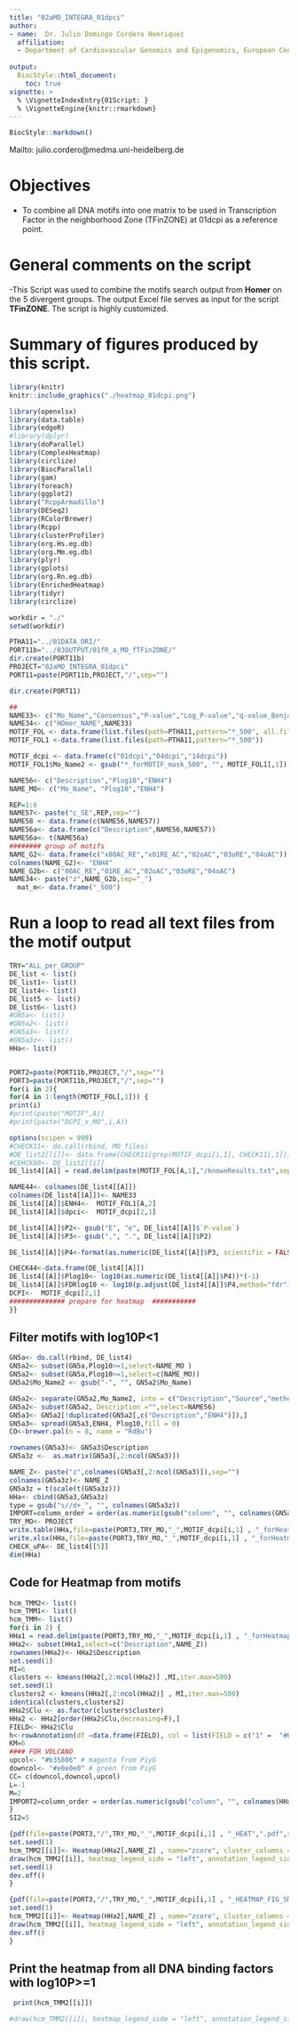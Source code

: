 ```yaml
---
title: "02aMO_INTEGRA_01dpci"
author:
- name:  Dr. Julio Domingo Cordero Henriquez
  affiliation: 
  - Department of Cardiovascular Genomics and Epigenomics, European Center for Angioscience (ECAS), Medical Faculty Mannheim, Heidelberg University, Mannheim, Germany
  
output:
  BiocStyle::html_document:
    toc: true
vignette: >
  % \VignetteIndexEntry{01Script: }
  % \VignetteEngine{knitr::rmarkdown}
---
```

```r
BiocStyle::markdown()
```

Mailto: julio.cordero@medma.uni-heidelberg.de<br />

# **Objectives**
- To combine all DNA motifs into one matrix to be used in Transcription Factor in the neighborhood Zone (TFinZONE) at 01dcpi as a reference point.<br />

# General comments on the script
-This Script was used to combine the motifs search output from **Homer** on the 5 divergent groups. The output Excel file serves as input for the script **TFinZONE**. The script is highly customized.




# Summary of figures produced by this script.
```r
library(knitr)
knitr::include_graphics("./heatmap_01dcpi.png")
```



```r
library(openxlsx)
library(data.table)
library(edgeR)
#library(dplyr)
library(doParallel)
library(ComplexHeatmap)
library(circlize)
library(BiocParallel)
library(gam)
library(foreach)
library(ggplot2)
library("RcppArmadillo")
library(DESeq2)
library(RColorBrewer)
library(Rcpp)
library(clusterProfiler)
library(org.Hs.eg.db)
library(org.Mm.eg.db)
library(plyr)
library(gplots)
library(org.Rn.eg.db)
library(EnrichedHeatmap)
library(tidyr)
library(circlize)

```

```r
workdir = "./"
setwd(workdir)

PTHA11="../01DATA_ORI/"
PORT11b="../03OUTPUT/01fR_a_MO_fTFinZONE/"
dir.create(PORT11b)
PROJECT="02aMO_INTEGRA_01dpci"
PORT11=paste(PORT11b,PROJECT,"/",sep="")

dir.create(PORT11)

##
NAME33<- c("Mo_Name","Consensus","P-value","Log_P-value","q-value_Benja","Nor_of_Tar","Per_of_Tar","No_of_Tar_Backg","Per_of_Tar_Backg")
NAME34<- c("HOmer_NAME",NAME33)
MOTIF_FOL <- data.frame(list.files(path=PTHA11,pattern="*_500", all.files = T,full.names = T))
MOTIF_FOL1 <-data.frame(list.files(path=PTHA11,pattern="*_500"))

MOTIF_dcpi <- data.frame(c("01dcpi","04dcpi","14dcpi"))
MOTIF_FOL1$Mo_Name2 <- gsub("*_forMOTIF_mask_500", "", MOTIF_FOL1[,1])

NAME56<- c("Description","Plog10","ENH4")
NAME_MO<- c("Mo_Name", "Plog10","ENH4")

REP=1:6
NAME57<- paste("c_SE",REP,sep="")
NAME58 <- data.frame(c(NAME56,NAME57))
NAME56a<- data.frame(c("Description",NAME56,NAME57))
NAME56a<- t(NAME56a)
######## group of motifs
NAME_G2<- data.frame(c("x00AC_RE","x01RE_AC","02oAC","03oRE","04oAC"))
colnames(NAME_G2)<- "ENH4"
NAME_G2b<- c("00AC_RE","01RE_AC","02oAC","03oRE","04oAC")
NAME34<- paste("z",NAME_G2b,sep="_")
  mat_m<- data.frame("_500")
```

# Run a loop to read all text files from the motif output

```r
TRY="ALL_per_GROUP"
DE_list <- list()
DE_list1<- list()
DE_list4<- list()
DE_list5 <- list()
DE_list6<- list()
#GN5a<- list()
#GN5a2<- list()
#GN5a3<- list()
#GN5a3z<- list()
HHa<- list()


PORT2=paste(PORT11b,PROJECT,"/",sep="")
PORT3=paste(PORT11b,PROJECT,"/",sep="")
for(i in 2){
for(A in 1:length(MOTIF_FOL[,1])) {
print(i)
#print(paste("MOTIF",A))
#print(paste("DCPI_x_MO",i,A))

options(scipen = 999)
#CHECK11<- do.call(rbind, MO_files)
#DE_list2[[i]]<- data.frame(CHECK11[grep(MOTIF_dcpi[i,1], CHECK11[,1]), ])
#CEHCK00<- DE_list2[[i]]
DE_list4[[A]] = read.delim(paste(MOTIF_FOL[A,1],"/knownResults.txt",sep=""),header=T,sep="\t")

NAME44<- colnames(DE_list4[[A]])
colnames(DE_list4[[A]])<- NAME33
DE_list4[[A]]$ENH4<-  MOTIF_FOL1[A,2] 
DE_list4[[A]]$dpci<-  MOTIF_dcpi[2,1] 

DE_list4[[A]]$P2<- gsub("E", "e", DE_list4[[A]]$`P-value`)
DE_list4[[A]]$P3<- gsub(",", ".", DE_list4[[A]]$P2)

DE_list4[[A]]$P4<-format(as.numeric(DE_list4[[A]]$P3, scientific = FALSE))

CHECK44<-data.frame(DE_list4[[A]]) 
DE_list4[[A]]$Plog10<- log10(as.numeric(DE_list4[[A]]$P4))*(-1)
DE_list4[[A]]$FDRlog10 <- log10(p.adjust(DE_list4[[A]]$P4,method="fdr"))*(-1)
DCPI<-  MOTIF_dcpi[2,1]
############## prepare for heatmap  ###########
}}
```

## Filter motifs with log10P<1
```r
GN5a<- do.call(rbind, DE_list4)
GN5a2<- subset(GN5a,Plog10>=1,select=NAME_MO )
GN5a2<- subset(GN5a,Plog10>=1,select=c(NAME_MO))
GN5a2$Mo_Name2 <- gsub("-", "", GN5a2$Mo_Name)

GN5a2<- separate(GN5a2,Mo_Name2, into = c("Description","Source","method"))
GN5a2<- subset(GN5a2, Description ="",select=NAME56)
GN5a3<- GN5a2[!duplicated(GN5a2[,c("Description","ENH4")]),]
GN5a3<- spread(GN5a3,ENH4, Plog10,fill = 0)
CO<-brewer.pal(n = 8, name = "RdBu")

rownames(GN5a3)<- GN5a3$Description
GN5a3z <-  as.matrix(GN5a3[,2:ncol(GN5a3)])

NAME_Z<- paste("z",colnames(GN5a3[,2:ncol(GN5a3)]),sep="")
colnames(GN5a3z)<- NAME_Z
GN5a3z = t(scale(t(GN5a3z)))
HHa<- cbind(GN5a3,GN5a3z)
type = gsub("s//d+_", "", colnames(GN5a3z))
IMPORT=column_order = order(as.numeric(gsub("column", "", colnames(GN5a3z))))
TRY_MO<- PROJECT
write.table(HHa,file=paste(PORT3,TRY_MO,"_",MOTIF_dcpi[i,1] , "_forHeatmap",".txt",sep=""),sep="\t",row.names = F,col.names=T,dec=".",quote = F)
write.xlsx(HHa,file=paste(PORT3,TRY_MO,"_",MOTIF_dcpi[i,1] , "_forHeatmap_ALL",".xlsx", sep=""),rowNames=F,overwrite = T)
CHECK_uPA<- DE_list4[[5]]
dim(HHa)
```


## Code for Heatmap from motifs 
```r
hcm_TMM2<- list()
hcm_TMM1<- list()
hcm_TMM<- list()
for(i in 2) {
HHa1 = read.delim(paste(PORT3,TRY_MO,"_",MOTIF_dcpi[i,1] , "_forHeatmap",".txt",sep=""),header=T,check.names=FALSE, stringsAsFactors=FALSE)
HHa2<- subset(HHa1,select=c("Description",NAME_Z))
rownames(HHa2)<- HHa2$Description
set.seed(1)
MI=6
clusters <- kmeans(HHa2[,2:ncol(HHa2)] ,MI,iter.max=500) 
set.seed(1)
clusters2 <- kmeans(HHa2[,2:ncol(HHa2)] , MI,iter.max=500)
identical(clusters,clusters2)
HHa2$Clu <- as.factor(clusters$cluster)
HHa2 <- HHa2[order(HHa2$Clu,decreasing=F),]
FIELD<- HHa2$Clu
h<-rowAnnotation(df =data.frame(FIELD), col = list(FIELD = c("1" =  "#66C2A5","2" = "#999999", "3"="#8DA0CB","4"="#c51b7d","5"="#A6D854","6"="black")))
KM=6
#### FOR VOLCANO
upcol<- "#b35806" # magenta from PiyG
downcol<- "#e0e0e0" # green from PiyG
CC= c(downcol,downcol,upcol)
L=-1
M=2
IMPORT2=column_order = order(as.numeric(gsub("column", "", colnames(HHa2[,NAME_Z]))))
}
SI2=5
```

```r
{pdf(file=paste(PORT3,"/",TRY_MO,"_",MOTIF_dcpi[i,1] , "_HEAT",".pdf",sep=""), width=6, height=36) 
set.seed(1)
hcm_TMM2[[i]]<- Heatmap(HHa2[,NAME_Z] , name="zcore", cluster_columns = F,cluster_rows = T, col=colorRamp2(c(L, 0, M), CC), show_row_names = T,  row_names_gp = gpar(fontsize = SI2),  show_column_names = T,km= MI,column_order = IMPORT2,column_title=paste(PROJECT,sep=""))
draw(hcm_TMM2[[i]], heatmap_legend_side = "left", annotation_legend_side = "left", merge_legend = TRUE)
set.seed(1)
dev.off()
}

{pdf(file=paste(PORT3,"/",TRY_MO,"_",MOTIF_dcpi[i,1] , "_HEATMAP_FIG_SMALL",".pdf",sep=""), width=4, height=6) 
set.seed(1)
hcm_TMM2[[i]]<- Heatmap(HHa2[,NAME_Z] , name="zcore", cluster_columns = F,cluster_rows = T, col=colorRamp2(c(L, 0, M), CC), show_row_names = T,  row_names_gp = gpar(fontsize = SI2),  show_column_names = T,km= MI,column_order = IMPORT2,column_title=paste(PROJECT,sep=""))
draw(hcm_TMM2[[i]], heatmap_legend_side = "left", annotation_legend_side = "left", merge_legend = TRUE)
dev.off()
}
```
## Print the heatmap from all DNA binding factors with log10P>=1
```r
 print(hcm_TMM2[[i]])

#draw(hcm_TMM2[[i]], heatmap_legend_side = "left", annotation_legend_side = "left", merge_legend = TRUE)
```

